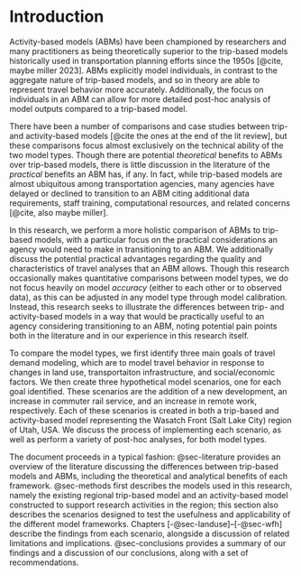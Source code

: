 # Introduction {#sec-introduction}

Activity-based models (ABMs) have been championed by researchers and many practitioners as being theoretically superior to the trip-based models historically used in transportation planning efforts since the 1950s [@cite, maybe miller 2023].
ABMs explicitly model individuals, in contrast to the aggregate nature of trip-based models, and so in theory are able to represent travel behavior more accurately.
Additionally, the focus on individuals in an ABM can allow for more detailed post-hoc analysis of model outputs compared to a trip-based model.

There have been a number of comparisons and case studies between trip- and activity-based models [@cite the ones at the end of the lit review], but these comparisons focus almost exclusively on the technical ability of the two model types.
Though there are potential *theoretical* benefits to ABMs over trip-based models, there is little discussion in the literature of the *practical* benefits an ABM has, if any.
In fact, while trip-based models are almost ubiquitous among transportation agencies, many agencies have delayed or declined to transition to an ABM citing additional data requirements, staff training, computational resources, and related concerns [@cite, also maybe miller].

In this research, we perform a more holistic comparison of ABMs to trip-based models, with a particular focus on the practical considerations an agency would need to make in transitioning to an ABM.
We additionally discuss the potential practical advantages regarding the quality and characteristics of travel analyses that an ABM allows.
Though this research occasionally makes quantitative comparisons between model types, we do not focus heavily on model *accuracy* (either to each other or to observed data), as this can be adjusted in any model type through model calibration.
Instead, this research seeks to illustrate the differences between trip- and activity-based models in a way that would be practically useful to an agency considering transitioning to an ABM, noting potential pain points both in the literature and in our experience in this research itself.

To compare the model types, we first identify three main goals of travel demand modeling, which are to model travel behavior in response to changes in land use, transportaiton infrastructure, and social/economic factors.
We then create three hypothetical model scenarios, one for each goal identified.
These scenarios are the addition of a new development, an increase in commuter rail service, and an increase in remote work, respectively.
Each of these scenarios is created in both a trip-based and activity-based model representing the Wasatch Front (Salt Lake City) region of Utah, USA. We discuss the process of implementing each scenario, as well as perform a variety of post-hoc analyses, for both model types.

The document proceeds in a typical fashion: @sec-literature provides an overview of the literature discussing the differences between trip-based models and ABMs, including the theoretical and analytical benefits of each framework.
@sec-methods first describes the models used in this research, namely the existing regional trip-based model and an activity-based model constructed to support research activities in the region; this section also describes the scenarios designed to test the usefulness and applicability of the different model frameworks.
Chapters [-@sec-landuse]--[-@sec-wfh] describe the findings from each scenario, alongside a discussion of related limitations and implications.
@sec-conclusions provides a summary of our findings and a discussion of our conclusions, along with a set of recommendations.

